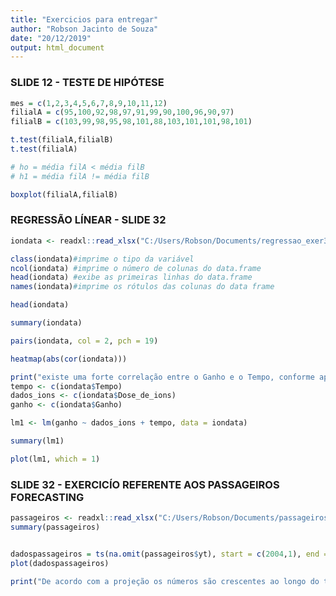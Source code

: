 ```yaml
---
title: "Exercicios para entregar"
author: "Robson Jacinto de Souza"
date: "20/12/2019"
output: html_document
---
```


### SLIDE 12 - TESTE DE HIPÓTESE 
 

```R

mes = c(1,2,3,4,5,6,7,8,9,10,11,12)
filialA = c(95,100,92,98,97,91,99,90,100,96,90,97)
filialB = c(103,99,98,95,98,101,88,103,101,101,98,101)

t.test(filialA,filialB)
t.test(filialA)

# ho = média filA < média filB
# h1 = média filA != média filB

boxplot(filialA,filialB)

```


### REGRESSÃO LÍNEAR - SLIDE 32

```R

iondata <- readxl::read_xlsx("C:/Users/Robson/Documents/regressao_exer32.xlsx")

class(iondata)#imprime o tipo da variável
ncol(iondata) #imprime o número de colunas do data.frame
head(iondata) #exibe as primeiras linhas do data.frame
names(iondata)#imprime os rótulos das colunas do data frame

head(iondata)

summary(iondata)

pairs(iondata, col = 2, pch = 19)

heatmap(abs(cor(iondata)))

print("existe uma forte correlação entre o Ganho e o Tempo, conforme apresentado no mapa de calor.")
tempo <- c(iondata$Tempo)
dados_ions <- c(iondata$Dose_de_ions)
ganho <- c(iondata$Ganho)

lm1 <- lm(ganho ~ dados_ions + tempo, data = iondata)

summary(lm1)

plot(lm1, which = 1)

```

### SLIDE 32 - EXERCICÍO REFERENTE AOS PASSAGEIROS FORECASTING

```R

passageiros <- readxl::read_xlsx("C:/Users/Robson/Documents/passageiros.xlsx")
summary(passageiros)


dadospassageiros = ts(na.omit(passageiros$yt), start = c(2004,1), end = c(2010,1))
plot(dadospassageiros)

print("De acordo com a projeção os números são crescentes ao longo do tempo, teve como dados iniciais o ano de 2004 e a projeção final no ano de 2010, apresentando um aumento significativo.")

```
